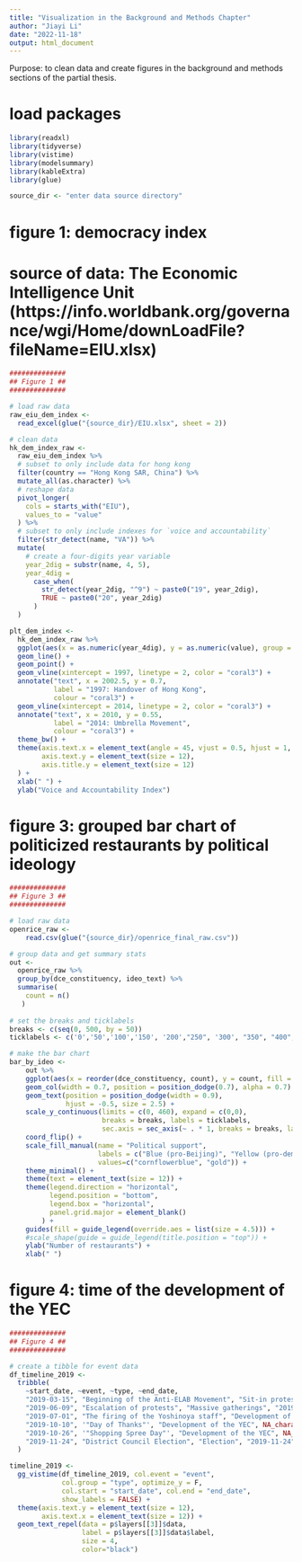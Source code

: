 ```yaml
---
title: "Visualization in the Background and Methods Chapter"
author: "Jiayi Li"
date: "2022-11-18"
output: html_document
---
```

Purpose: to clean data and create figures in the background and methods sections of the partial thesis.

# load packages

```r
library(readxl)
library(tidyverse)
library(vistime)
library(modelsummary)
library(kableExtra)
library(glue)

source_dir <- "enter data source directory"
```

# figure 1: democracy index
# source of data: The Economic Intelligence Unit (https://info.worldbank.org/governance/wgi/Home/downLoadFile?fileName=EIU.xlsx)
```r
##############
## Figure 1 ##
##############

# load raw data 
raw_eiu_dem_index <-
  read_excel(glue("{source_dir}/EIU.xlsx", sheet = 2))

# clean data 
hk_dem_index_raw <-
  raw_eiu_dem_index %>%
  # subset to only include data for hong kong
  filter(country == "Hong Kong SAR, China") %>%
  mutate_all(as.character) %>%
  # reshape data
  pivot_longer(
    cols = starts_with("EIU"),
    values_to = "value"
  ) %>%
  # subset to only include indexes for `voice and accountability`
  filter(str_detect(name, "VA")) %>%
  mutate(
    # create a four-digits year variable
    year_2dig = substr(name, 4, 5),
    year_4dig = 
      case_when(
        str_detect(year_2dig, "^9") ~ paste0("19", year_2dig),
        TRUE ~ paste0("20", year_2dig)
      )
  )

plt_dem_index <- 
  hk_dem_index_raw %>%
  ggplot(aes(x = as.numeric(year_4dig), y = as.numeric(value), group = 1)) +
  geom_line() +
  geom_point() +
  geom_vline(xintercept = 1997, linetype = 2, color = "coral3") +
  annotate("text", x = 2002.5, y = 0.7, 
           label = "1997: Handover of Hong Kong",
           colour = "coral3") +
  geom_vline(xintercept = 2014, linetype = 2, color = "coral3") +
  annotate("text", x = 2010, y = 0.55, 
           label = "2014: Umbrella Movement",
           colour = "coral3") +
  theme_bw() +
  theme(axis.text.x = element_text(angle = 45, vjust = 0.5, hjust = 1, size = 12),
        axis.text.y = element_text(size = 12),
        axis.title.y = element_text(size = 12)
  ) +
  xlab(" ") +
  ylab("Voice and Accountability Index")
```

# figure 3: grouped bar chart of politicized restaurants by political ideology

```r
##############
## Figure 3 ##
##############

# load raw data
openrice_raw <- 
    read.csv(glue("{source_dir}/openrice_final_raw.csv"))

# group data and get summary stats
out <-
  openrice_raw %>%
  group_by(dce_constituency, ideo_text) %>%
  summarise(
    count = n()
   )
   
# set the breaks and ticklabels
breaks <- c(seq(0, 500, by = 50))
ticklabels <- c('0','50','100','150', '200',"250", '300', "350", "400", "450", "500")

# make the bar chart
bar_by_ideo <-
    out %>%
    ggplot(aes(x = reorder(dce_constituency, count), y = count, fill = ideo_text, label = count)) +
    geom_col(width = 0.7, position = position_dodge(0.7), alpha = 0.7) +
    geom_text(position = position_dodge(width = 0.9),
              hjust = -0.5, size = 2.5) +
    scale_y_continuous(limits = c(0, 460), expand = c(0,0), 
                       breaks = breaks, labels = ticklabels, 
                       sec.axis = sec_axis(~ . * 1, breaks = breaks, labels = ticklabels)) + 
    coord_flip() +
    scale_fill_manual(name = "Political support",
                      labels = c("Blue (pro-Beijing)", "Yellow (pro-democracy)"),
                      values=c("cornflowerblue", "gold")) +
    theme_minimal() +
    theme(text = element_text(size = 12)) +
    theme(legend.direction = "horizontal", 
          legend.position = "bottom",
          legend.box = "horizontal",
          panel.grid.major = element_blank()
        ) +
    guides(fill = guide_legend(override.aes = list(size = 4.5))) +
    #scale_shape(guide = guide_legend(title.position = "top")) +
    ylab("Number of restaurants") +
    xlab(" ")
```

# figure 4: time of the development of the YEC

```r
##############
## Figure 4 ##
##############

# create a tibble for event data
df_timeline_2019 <-
  tribble(
    ~start_date, ~event, ~type, ~end_date,
    "2019-03-15", "Beginning of the Anti-ELAB Movement", "Sit-in protests", NA_character_,
    "2019-06-09", "Escalation of protests", "Massive gatherings", "2019-12-31",
    "2019-07-01", "The firing of the Yoshinoya staff", "Development of the YEC", NA_character_,
    "2019-10-10", '"Day of Thanks"', "Development of the YEC", NA_character_,
    "2019-10-26", '"Shopping Spree Day"', "Development of the YEC", NA_character_,
    "2019-11-24", "District Council Election", "Election", "2019-11-24"
  )

timeline_2019 <-
  gg_vistime(df_timeline_2019, col.event = "event", 
             col.group = "type", optimize_y = F,
             col.start = "start_date", col.end = "end_date", 
             show_labels = FALSE) +
  theme(axis.text.y = element_text(size = 12),
        axis.text.x = element_text(size = 12)) +
  geom_text_repel(data = p$layers[[3]]$data,
                  label = p$layers[[3]]$data$label, 
                  size = 4, 
                  color="black")
```

